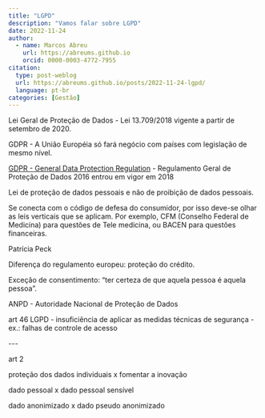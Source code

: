 ```yaml
---
title: "LGPD"
description: "Vamos falar sobre LGPD"
date: 2022-11-24
author: 
  - name: Marcos Abreu
    url: https://abreums.github.io
    orcid: 0000-0003-4772-7955
citation:
  type: post-weblog
  url: https://abreums.github.io/posts/2022-11-24-lgpd/
  language: pt-br
categories: [Gestão]
---
```


Lei Geral de Proteção de Dados - Lei 13.709/2018 vigente a partir de setembro de 2020.

GDPR - A União Européia só fará negócio com países com legislação de mesmo nível.

[GDPR - General Data Protection Regulation](https://gdpr-info.eu) - Regulamento Geral de Proteção de Dados 2016 entrou em vigor em 2018

Lei de proteção de dados pessoais e não de proibição de dados pessoais.

Se conecta com o código de defesa do consumidor, por isso deve-se olhar as leis verticais que se aplicam. Por exemplo, CFM (Conselho Federal de Medicina) para questões de Tele medicina, ou BACEN para questões financeiras.

Patrícia Peck

Diferença do regulamento europeu: proteção do crédito.

Exceção de consentimento: "ter certeza de que aquela pessoa é aquela pessoa".

ANPD  - Autoridade Nacional de Proteção de Dados

art 46 LGPD - insuficiência de aplicar as medidas técnicas de segurança - ex.: falhas de controle de acesso

\-\--

art 2

proteção dos dados individuais x fomentar a inovação

dado pessoal x dado pessoal sensível

dado anonimizado x dado pseudo anonimizado
